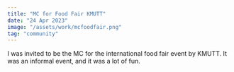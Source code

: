 ```yaml
---
title: "MC for Food Fair KMUTT"
date: "24 Apr 2023"
image: "/assets/work/mcfoodfair.png"
tag: "community"
---
```


I was invited to be the MC for the international food fair event by KMUTT. It was an informal event, and it was a lot of fun.
